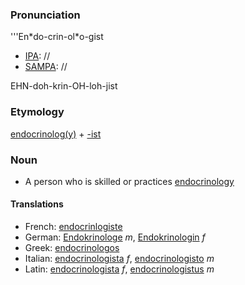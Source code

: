===Pronunciation===

'''En*do-crin-ol*o-gist
*[[IPA]]: //
*[[SAMPA]]: //
EHN-doh-krin-OH-loh-jist
===Etymology===

[[endocrinology|endocrinolog(y)]] + [[-ist]]

=== Noun ===

*A person who is skilled or practices [[endocrinology]]

====Translations====

*French: [[endocrinlogiste]]
*German: [[Endokrinologe]] ''m'', [[Endokrinologin]] ''f''
*Greek: [[endocrinologos]]
*Italian: [[endocrinologista]] ''f'', [[endocrinologisto]] ''m''
*Latin: [[endocrinologista]] ''f'', [[endocrinologistus]] ''m''
